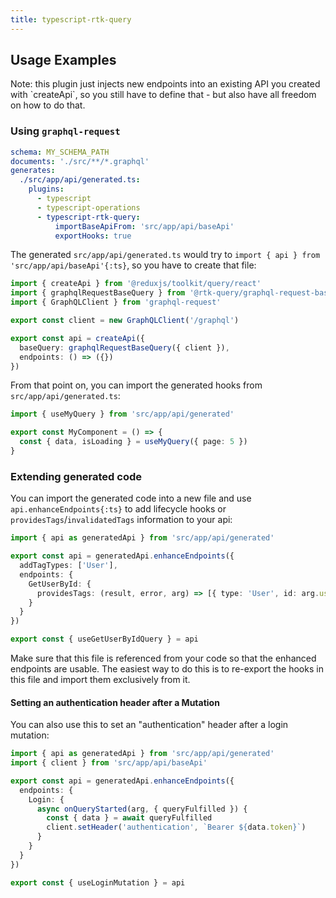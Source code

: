 ```yaml
---
title: typescript-rtk-query
---
```



<PluginHeader hasOperationsNote />
<PluginApiDocs />

## Usage Examples

<Callout>
  Note: this plugin just injects new endpoints into an existing API you created with `createApi`, so you still have to
  define that - but also have all freedom on how to do that.
</Callout>

### Using `graphql-request`

```yaml
schema: MY_SCHEMA_PATH
documents: './src/**/*.graphql'
generates:
  ./src/app/api/generated.ts:
    plugins:
      - typescript
      - typescript-operations
      - typescript-rtk-query:
          importBaseApiFrom: 'src/app/api/baseApi'
          exportHooks: true
```

The generated `src/app/api/generated.ts` would try to `import { api } from 'src/app/api/baseApi'{:ts}`, so you have to create that file:

```ts filename="src/app/api/baseApi.ts" {7-10}
import { createApi } from '@reduxjs/toolkit/query/react'
import { graphqlRequestBaseQuery } from '@rtk-query/graphql-request-base-query'
import { GraphQLClient } from 'graphql-request'

export const client = new GraphQLClient('/graphql')

export const api = createApi({
  baseQuery: graphqlRequestBaseQuery({ client }),
  endpoints: () => ({})
})
```

From that point on, you can import the generated hooks from `src/app/api/generated.ts`:

```ts filename="src/components/MyComponent.ts" {4}
import { useMyQuery } from 'src/app/api/generated'

export const MyComponent = () => {
  const { data, isLoading } = useMyQuery({ page: 5 })
}
```

### Extending generated code

You can import the generated code into a new file and use `api.enhanceEndpoints{:ts}` to add lifecycle hooks or `providesTags`/`invalidatedTags` information to your api:

```ts filename="src/аpp/api/enhanced.ts"
import { api as generatedApi } from 'src/app/api/generated'

export const api = generatedApi.enhanceEndpoints({
  addTagTypes: ['User'],
  endpoints: {
    GetUserById: {
      providesTags: (result, error, arg) => [{ type: 'User', id: arg.userId }]
    }
  }
})

export const { useGetUserByIdQuery } = api
```

Make sure that this file is referenced from your code so that the enhanced endpoints are usable. The easiest way to do this is to re-export the hooks in this file and import them exclusively from it.

#### Setting an authentication header after a Mutation

You can also use this to set an "authentication" header after a login mutation:

```ts {7-10}
import { api as generatedApi } from 'src/app/api/generated'
import { client } from 'src/app/api/baseApi'

export const api = generatedApi.enhanceEndpoints({
  endpoints: {
    Login: {
      async onQueryStarted(arg, { queryFulfilled }) {
        const { data } = await queryFulfilled
        client.setHeader('authentication', `Bearer ${data.token}`)
      }
    }
  }
})

export const { useLoginMutation } = api
```
